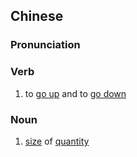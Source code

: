 ==Chinese==
{{zh-forms}}

===Pronunciation===
{{zh-pron
|m=shàngluò
|c=soeng5 lok6
|cat=v
}}

===Verb===
{{zh-verb}}

# to [[go up]] and to [[go down]]

===Noun===
{{zh-noun}}

# {{lb|zh|Cantonese}} [[size]] of [[quantity]]